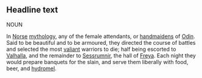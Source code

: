 == Headline text ==
NOUN

In [[Norse]] [[mythology]], any of the female attendants, or [[handmaiden]]s of [[Odin]]. Said to be beautiful and to be armoured, they directed the course of battles and selected the most [[valiant]] warriors to die; half being escorted to [[Valhalla]], and the remainder to [[Sessrumnir]], the hall of [[Freya]]. Each night they would prepare banquets for the slain, and serve them liberally with food, beer, and [[hydromel]].